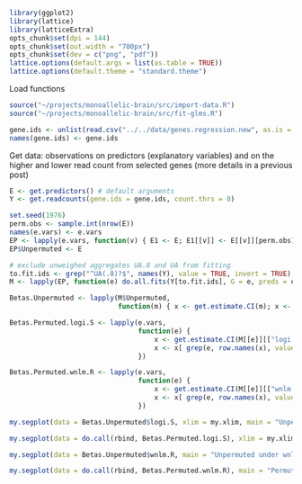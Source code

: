 ```r
library(ggplot2)
library(lattice)
library(latticeExtra)
opts_chunk$set(dpi = 144)
opts_chunk$set(out.width = "700px")
opts_chunk$set(dev = c("png", "pdf"))
lattice.options(default.args = list(as.table = TRUE))
lattice.options(default.theme = "standard.theme")
```

Load functions

```r
source("~/projects/monoallelic-brain/src/import-data.R")
source("~/projects/monoallelic-brain/src/fit-glms.R")
```

```r
gene.ids <- unlist(read.csv("../../data/genes.regression.new", as.is = TRUE))
names(gene.ids) <- gene.ids
```

Get data: observations on predictors (explanatory variables) and on the higher and lower read count from selected genes (more details in a previous post)
```r
E <- get.predictors() # default arguments
Y <- get.readcounts(gene.ids = gene.ids, count.thrs = 0)
```

```r
set.seed(1976)
perm.obs <- sample.int(nrow(E))
names(e.vars) <- e.vars
EP <- lapply(e.vars, function(v) { E1 <- E; E1[[v]] <- E[[v]][perm.obs]; return(E1) })
EP$Unpermuted <- E
```

```r
# exclude unweighed aggregates UA.8 and UA from fitting
to.fit.ids <- grep("^UA(.8)?$", names(Y), value = TRUE, invert = TRUE)
M <- lapply(EP, function(e) do.all.fits(Y[to.fit.ids], G = e, preds = e.vars, sel.models = c("logi.S", "wnlm.R")))
```

```r
Betas.Unpermuted <- lapply(M$Unpermuted,
                           function(m) { x <- get.estimate.CI(m); x <- x[ ! x$Coefficient %in% "(Intercept)", ] })
```

```r
Betas.Permuted.logi.S <- lapply(e.vars,
                                function(e) {
                                    x <- get.estimate.CI(M[[e]][["logi.S"]])
                                    x <- x[ grep(e, row.names(x), value = TRUE), ]
                                })
```

```r
Betas.Permuted.wnlm.R <- lapply(e.vars,
                                function(e) {
                                    x <- get.estimate.CI(M[[e]][["wnlm.R"]])
                                    x <- x[ grep(e, row.names(x), value = TRUE), ]
                                })
```

```r
my.segplot(data = Betas.Unpermuted$logi.S, xlim = my.xlim, main = "Unpermuted under logi.S")
```

```r
my.segplot(data = do.call(rbind, Betas.Permuted.logi.S), xlim = my.xlim, main = "Permuted under logi.S")
```

```r
my.segplot(data = Betas.Unpermuted$wnlm.R, main = "Unpermuted under wnlm.R")
```

```r
my.segplot(data = do.call(rbind, Betas.Permuted.wnlm.R), main = "Permuted under wnlm.R")
```

